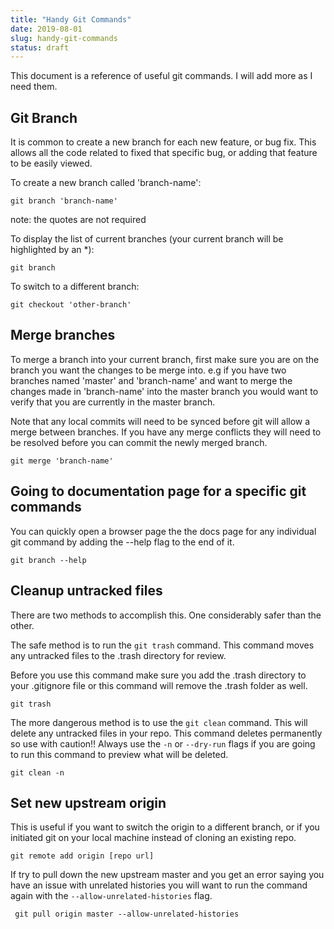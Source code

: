 ```yaml
---
title: "Handy Git Commands"
date: 2019-08-01
slug: handy-git-commands
status: draft
---
```


This document is a reference of useful git commands. I will add more as I need them.

## Git Branch

It is common to create a new branch for each new feature, or bug fix. This allows all the code related to fixed that specific bug, or adding that feature to be easily viewed.

To create a new branch called 'branch-name':

```Shell
git branch 'branch-name'
```

note: the quotes are not required

To display the list of current branches (your current branch will be highlighted by an \*):

```Shell
git branch
```

To switch to a different branch:

```Shell
git checkout 'other-branch'
```

## Merge branches

To merge a branch into your current branch, first make sure you are on the branch you want the changes to be merge into. e.g if you have two branches named 'master' and 'branch-name' and want to merge the changes made in 'branch-name' into the master branch you would want to verify that you are currently in the master branch.

Note that any local commits will need to be synced before git will allow a merge between branches. If you have any merge conflicts they will need to be resolved before you can commit the newly merged branch.

```Shell
git merge 'branch-name'
```

## Going to documentation page for a specific git commands

You can quickly open a browser page the the docs page for any individual git command by adding the --help flag to the end of it.

```Shell
git branch --help
```

## Cleanup untracked files

There are two methods to accomplish this. One considerably safer than the other.

The safe method is to run the `git trash` command. This command moves any untracked files to the .trash directory for review.

Before you use this command make sure you add the .trash directory to your .gitignore file or this command will remove the .trash folder as well.

```Shell
git trash
```

The more dangerous method is to use the `git clean` command. This will delete any untracked files in your repo. This command deletes permanently so use with caution!! Always use the `-n` or `--dry-run` flags if you are going to run this command to preview what will be deleted.

```Shell
git clean -n
```

## Set new upstream origin

This is useful if you want to switch the origin to a different branch, or if you initiated git on your local machine instead of cloning an existing repo.

```
git remote add origin [repo url]
```

If try to pull down the new upstream master and you get an error saying you have an issue with unrelated histories you will want to run the command again with the `--allow-unrelated-histories` flag.

```shell
 git pull origin master --allow-unrelated-histories
```
